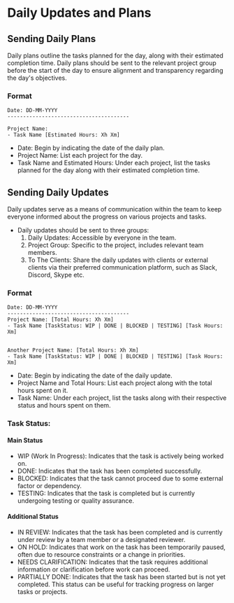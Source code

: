 # Daily Updates and Plans

## Sending Daily Plans

Daily plans outline the tasks planned for the day, along with their estimated completion time. Daily plans should be sent to the relevant project group before the start of the day to ensure alignment and transparency regarding the day's objectives.

### Format

```
Date: DD-MM-YYYY
---------------------------------------

Project Name:
- Task Name [Estimated Hours: Xh Xm]

```

- Date: Begin by indicating the date of the daily plan.
- Project Name: List each project for the day.
- Task Name and Estimated Hours: Under each project, list the tasks planned for the day along with their estimated completion time.

## Sending Daily Updates

Daily updates serve as a means of communication within the team to keep everyone informed about the progress on various projects and tasks.

- Daily updates should be sent to three groups:
  1. Daily Updates: Accessible by everyone in the team.
  2. Project Group: Specific to the project, includes relevant team members.
  3. To The Clients: Share the daily updates with clients or external clients via their preferred communication platform, such as Slack, Discord, Skype etc.

### Format

```
Date: DD-MM-YYYY
---------------------------------------
Project Name: [Total Hours: Xh Xm]
- Task Name [TaskStatus: WIP | DONE | BLOCKED | TESTING] [Task Hours: Xm]


Another Project Name: [Total Hours: Xh Xm]
- Task Name [TaskStatus: WIP | DONE | BLOCKED | TESTING] [Task Hours: Xm]
```

- Date: Begin by indicating the date of the daily update.
- Project Name and Total Hours: List each project along with the total hours spent on it.
- Task Name: Under each project, list the tasks along with their respective status and hours spent on them.

### Task Status:

#### Main Status

- WIP (Work In Progress): Indicates that the task is actively being worked on.
- DONE: Indicates that the task has been completed successfully.
- BLOCKED: Indicates that the task cannot proceed due to some external factor or dependency.
- TESTING: Indicates that the task is completed but is currently undergoing testing or quality assurance.

#### Additional Status

- IN REVIEW: Indicates that the task has been completed and is currently under review by a team member or a designated reviewer.
- ON HOLD: Indicates that work on the task has been temporarily paused, often due to resource constraints or a change in priorities.
- NEEDS CLARIFICATION: Indicates that the task requires additional information or clarification before work can proceed.
- PARTIALLY DONE: Indicates that the task has been started but is not yet completed. This status can be useful for tracking progress on larger tasks or projects.
